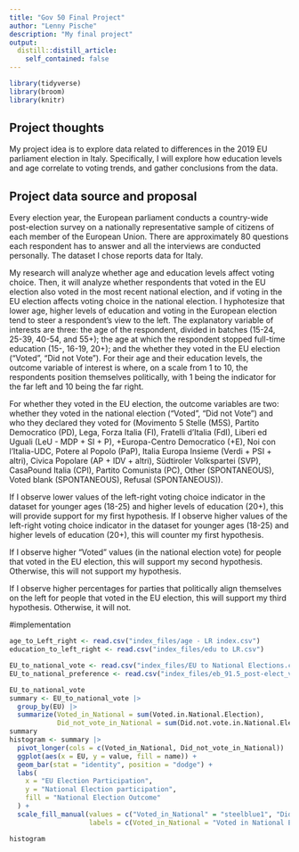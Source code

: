 ```yaml
---
title: "Gov 50 Final Project"
author: "Lenny Pische"
description: "My final project"
output:
  distill::distill_article:
    self_contained: false
---
```


```r
library(tidyverse)
library(broom)
library(knitr)
```

## Project thoughts


My project idea is to explore data related to differences in the 2019 EU parliament election in Italy.
Specifically, I will explore  how education levels and age correlate to voting trends, and gather conclusions from the data.


## Project data source and proposal
Every election year, the European parliament conducts a country-wide post-election survey on a nationally representative sample of citizens of each member of the European Union. There are approximately 80 questions each respondent has to answer and all the interviews are conducted personally. The dataset I chose reports data for Italy.

My research will analyze whether age and education levels affect voting choice. Then, it will analyze whether respondents that voted in the EU election also voted in the most recent national election, and if voting in the EU election affects voting choice in the national election. 
I hyphotesize that lower age, higher levels of education and voting in the European election tend to steer a respondent's view to the left. The explanatory variable of interests are three: the age of the respondent, divided in batches (15-24, 25-39, 40-54, and 55+); the age at which the respondent stopped full-time education (15-, 16-19, 20+); and the whether they voted in the EU election ("Voted", "Did not Vote"). For their age and their education levels, the outcome variable of interest is where, on a scale from 1 to 10, the respondents position themselves politically, with 1 being the indicator for the far left and 10 being the far right.

For whether they voted in the EU election, the outcome variables are two: whether they voted in the national election ("Voted", "Did not Vote") and who they declared they voted for (Movimento 5 Stelle (M5S), Partito Democratico (PD), Lega, Forza Italia (FI), Fratelli d'Italia (FdI), Liberi ed Uguali (LeU  - MDP + SI + P), +Europa-Centro Democratico (+E), Noi con l'Italia-UDC, Potere al Popolo (PaP), Italia Europa Insieme (Verdi + PSI + altri), Civica Popolare (AP + IDV + altri), Südtiroler Volkspartei (SVP), CasaPound Italia (CPI), Partito Comunista (PC), Other (SPONTANEOUS), Voted blank (SPONTANEOUS), Refusal (SPONTANEOUS)).

If I observe lower values of the left-right voting choice indicator in the dataset for younger ages (18-25) and higher levels of education (20+), this will provide support for my first hypothesis. If I observe higher values of the left-right voting choice indicator in the dataset for younger ages (18-25) and higher levels of education (20+), this will counter my first hypothesis. 

If I observe higher "Voted" values (in the national election vote) for people that voted in the EU election, this will support my second hypothesis. Otherwise, this will not support my hypothesis.

If I observe higher percentages for parties that politically align themselves  on the left for people that voted in the EU election, this will support my third hypothesis. Otherwise, it will not. 

#implementation


```r

age_to_Left_right <- read.csv("index_files/age - LR index.csv")
education_to_left_right <- read.csv("index_files/edu to LR.csv")

EU_to_national_vote <- read.csv("index_files/EU to National Elections.csv")
EU_to_national_preference <- read.csv("index_files/eb_91.5_post-elect_volume C_IT copy.csv")

EU_to_national_vote
summary <- EU_to_national_vote |>
  group_by(EU) |>
  summarize(Voted_in_National = sum(Voted.in.National.Election),
            Did_not_vote_in_National = sum(Did.not.vote.in.National.Election))
summary
histogram <- summary |>
  pivot_longer(cols = c(Voted_in_National, Did_not_vote_in_National)) |>
  ggplot(aes(x = EU, y = value, fill = name)) +
  geom_bar(stat = "identity", position = "dodge") +
  labs(
    x = "EU Election Participation",
    y = "National Election participation",
    fill = "National Election Outcome"
  ) +
  scale_fill_manual(values = c("Voted_in_National" = "steelblue1", "Did_not_vote_in_National" = "indianred3"),
                    labels = c(Voted_in_National = "Voted in National Election", Did_not_vote_in_National = "Did not vote in National Election"))

histogram


```

